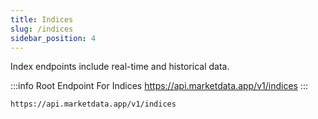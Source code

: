 ```yaml
---
title: Indices
slug: /indices
sidebar_position: 4
---
```


Index endpoints include real-time and historical data.


:::info Root Endpoint For Indices
https://api.marketdata.app/v1/indices
:::

    https://api.marketdata.app/v1/indices

<DocCardList items={useCurrentSidebarCategory().items} />
